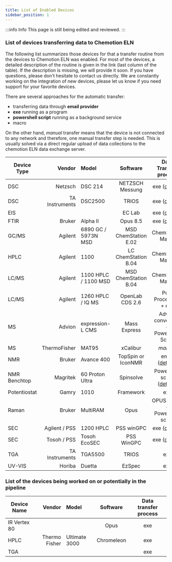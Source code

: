 ```yaml
---
title: List of Enabled Devices
sidebar_position: 1
---
```


:::info Info
This page is still being edited and reviewed.
:::

### List of devices transferring data to Chemotion ELN

The following list summarizes those devices for that a transfer routine from the devices to Chemotion ELN was enabled.
For most of the devices, a detailed description of the routine is given in the link (last column of the table). If the
description is missing, we will provide it soon. If you have questions, please don't hesitate to contact us directly. We
are constantly working on the integration of new devices, please let us know if you need support for your favorite
devices.

There are several approaches for the automatic transfer:

- transferring data through **email provider**
- **exe** running as a program
- **powershell script** running as a background service
- macro

On the other hand, _manual_ transfer means that the device is not connected to any network and therefore, one manual transfer step is needed. This is
usually solved via a direct regular upload of data collections to the chemotion ELN data exchange server.

| Device Type  |         Vendor | Model                |       Software       |            Data Transfer process            |
| ------------ | -------------: | :------------------- | :------------------: | :-----------------------------------------: |
| DSC          |        Netzsch | DSC 214              |   NETZSCH Messung    |            exe ([details](dsc))             |
| DSC          | TA Instruments | DSC2500              |        TRIOS         |            exe ([details](dsc))             |
| EIS          |                |                      |        EC Lab        |            exe ([details](eis))             |
| FTIR         |         Bruker | Alpha II             |       Opus 8.5       |             exe ([details](ir))             |
| GC/MS        |        Agilent | 6890 GC / 5973N MSD  | MSD ChemStation E.02 |              ChemStation Macro              |
| HPLC         |        Agilent | 1100                 | LC ChemStation B.04  |              ChemStation Macro              |
| LC/MS        |        Agilent | 1100 HPLC / 1100 MSD | MSD ChemStation B.04 |              ChemStation Macro              |
| LC/MS        |        Agilent | 1260 HPLC / IQ MS    |   OpenLab CDS 2.6    |            Post Processing + exe            |
| MS           |         Advion | expression-L CMS     |     Mass Express     |    Advion conversion + Powershell Script    |
| MS           |   ThermoFisher | MAT95                |       xCalibur       |                  _manual_                   |
| NMR          |         Bruker | Avance 400           |  TopSpin or IconNMR  |        email ([details](nmr/bruker))        |
| NMR Benchtop |       Magritek | 60 Proton Ultra      |      Spinsolve       | Powershell script ([details](nmr/magritek)) |
| Potentiostat |          Gamry | 1010                 |      Framework       |                     exe                     |
| Raman        |         Bruker | MultiRAM             |         Opus         |       OPUS Macro + Powershell script        |
| SEC          |  Agilent / PSS | 1200 HPLC            |      PSS winGPC      |            exe ([details](sec))             |
| SEC          |    Tosoh / PSS | Tosoh EcoSEC         |      PSS WinGPC      |            exe ([details](sec))             |
| TGA          | TA Instruments | TGA5500              |        TRIOS         |                     exe                     |
| UV-VIS       |         Horiba | Duetta               |        EzSpec        |                     exe                     |

### List of the devices being worked on or potentially in the pipeline

| Device Name  |        Vendor | Model         |  Software  | Data transfer process |
| ------------ | ------------: | :------------ | :--------: | :-------------------: |
| IR Vertex 80 |               |               |    Opus    |          exe          |
| HPLC         | Thermo Fisher | Ultimate 3000 | Chromeleon |          exe          |
| TGA          |               |               |            |          exe          |
